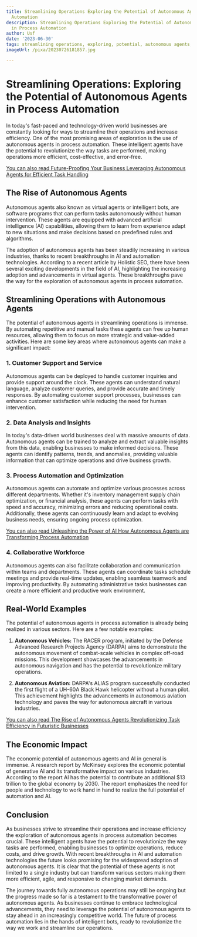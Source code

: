 ```yaml
---
title: Streamlining Operations Exploring the Potential of Autonomous Agents in Process
  Automation
description: Streamlining Operations Exploring the Potential of Autonomous Agents
  in Process Automation
author: Usf
date: '2023-06-30'
tags: streamlining operations, exploring, potential, autonomous agents, process automation
imageUrl: /pixa/20230726181857.jpg

---
```

# Streamlining Operations: Exploring the Potential of  Autonomous Agents in Process Automation

In today's fast-paced and technology-driven world businesses are constantly looking  for ways to streamline their operations and increase efficiency. One of the  most promising areas of exploration is the use of autonomous agents in process automation. These intelligent agents have the potential to revolutionize the way tasks are performed, making operations more efficient, cost-effective, and error-free.

[You can  also read Future-Proofing Your Business Leveraging Autonomous  Agents for Efficient Task Handling](Future-Proofing%20Your%20Business%20Leveraging%20Autonomous%20Agents%20for%20Efficient%20Task%20Handling)


## The Rise  of Autonomous Agents

Autonomous agents  also known as virtual agents  or intelligent bots,  are software programs that can perform tasks  autonomously  without  human  intervention. These agents are equipped with advanced artificial intelligence (AI) capabilities, allowing them to learn  from experience adapt to new situations  and make decisions based on predefined rules and algorithms.

The adoption of autonomous agents has been steadily increasing in various industries, thanks to recent breakthroughs in AI and automation technologies. According to a recent article by  Holistic  SEO, there have been  several exciting developments in the field of AI, highlighting the increasing adoption and advancements in virtual agents. These breakthroughs pave the way for the exploration of autonomous agents  in  process  automation.

## Streamlining  Operations  with Autonomous Agents

The potential of autonomous agents in streamlining operations is immense. By  automating  repetitive and manual tasks these agents can free up human resources, allowing them to focus on more strategic and value-added  activities. Here are some key areas where  autonomous agents can make a significant impact:

### 1. Customer Support and Service

Autonomous agents can be  deployed to handle customer inquiries and provide  support around the clock. These  agents can understand natural language, analyze customer queries, and provide accurate and timely responses. By automating customer support processes,  businesses can enhance customer satisfaction while reducing the need for human intervention.

### 2. Data Analysis and Insights

In today's data-driven world businesses deal with massive amounts of  data. Autonomous agents can be trained to analyze and extract valuable insights from this data, enabling businesses to make informed decisions. These  agents  can identify patterns, trends, and anomalies, providing valuable information that can optimize operations  and  drive business growth.

### 3. Process Automation and Optimization

Autonomous agents can automate and optimize various  processes across different  departments. Whether it's inventory management supply chain optimization, or financial analysis, these agents can perform tasks with speed and accuracy, minimizing errors and reducing operational  costs. Additionally, these agents can continuously learn and adapt to evolving business needs, ensuring ongoing  process optimization.

[You can also read Unleashing the Power of  AI How  Autonomous Agents  are Transforming Process Automation](Unleashing%20the%20Power%20of%20AI%20How%20Autonomous%20Agents%20are%20Transforming%20Process%20Automation)


### 4. Collaborative Workforce

Autonomous agents can also  facilitate collaboration and communication within teams and departments. These agents can coordinate tasks schedule  meetings and provide real-time  updates, enabling seamless teamwork and improving productivity. By automating administrative tasks businesses can create a more efficient and productive work environment.

##  Real-World Examples

The potential of autonomous agents in process automation is already being realized in various sectors. Here are a few notable examples:

1. **Autonomous Vehicles:** The RACER program, initiated by the  Defense  Advanced Research Projects Agency (DARPA) aims to demonstrate the autonomous  movement  of combat-scale vehicles in complex off-road missions. This development showcases the advancements in autonomous navigation and has the potential to  revolutionize military operations.

2. **Autonomous  Aviation:** DARPA's  ALIAS program successfully conducted the first flight of a UH-60A Black  Hawk helicopter  without a human pilot. This achievement highlights the advancements in autonomous aviation technology and paves the way for autonomous  aircraft in various industries.

[You can  also read  The Rise of Autonomous Agents Revolutionizing Task Efficiency in Futuristic Businesses](The%20Rise%20of%20Autonomous%20Agents%20Revolutionizing%20Task%20Efficiency%20in%20Futuristic%20Businesses)


## The Economic Impact

The economic  potential of autonomous agents and AI  in general is immense. A research report by McKinsey explores the economic potential of generative AI and its transformative impact on various industries. According to the report AI has the potential  to contribute an additional $13 trillion to the global  economy by 2030. The report emphasizes the  need for people and  technology to work  hand in  hand to realize the full potential of automation and AI.

## Conclusion

As businesses strive to streamline their operations and increase efficiency the  exploration of autonomous agents in process automation becomes crucial. These intelligent agents have the  potential  to revolutionize the way tasks are performed, enabling businesses to optimize operations, reduce costs, and  drive growth. With recent breakthroughs in AI and automation technologies  the  future looks promising for the widespread adoption of autonomous agents. It is clear that the potential of these agents is not  limited to a  single industry but can  transform various sectors making them more efficient, agile, and responsive to changing market demands.

The journey towards fully autonomous operations may still be  ongoing but the progress  made  so far is a testament to the transformative power of autonomous agents. As businesses continue to embrace technological advancements,  they need to  leverage the potential of  autonomous agents to stay ahead in an increasingly competitive world. The future of process automation lies in the hands of intelligent bots, ready to revolutionize the way we work and streamline our operations.